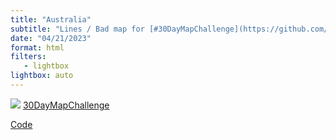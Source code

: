 ```yaml
---
title: "Australia"
subtitle: "Lines / Bad map for [#30DayMapChallenge](https://github.com/daxkellie/30DayMapChallenge2023)"
date: "04/21/2023"
format: html
filters:
   - lightbox
lightbox: auto
---
```



![](aus_lines.png)
[30DayMapChallenge](https://github.com/daxkellie/30DayMapChallenge2023)

:::{.column-margin}

[Code](https://github.com/daxkellie/30DayMapChallenge2023/blob/main/scripts/aus-lines_not-frogs.R)

:::


